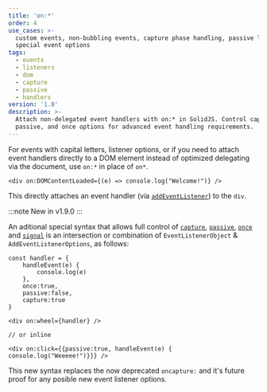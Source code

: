 ```yaml
---
title: 'on:*'
order: 4
use_cases: >-
  custom events, non-bubbling events, capture phase handling, passive listeners,
  special event options
tags:
  - events
  - listeners
  - dom
  - capture
  - passive
  - handlers
version: '1.0'
description: >-
  Attach non-delegated event handlers with on:* in SolidJS. Control capture,
  passive, and once options for advanced event handling requirements.
---
```


For events with capital letters, listener options, or if you need to attach event handlers directly to a DOM element instead of optimized delegating via the document, use `on:*` in place of `on*`.

```tsx
<div on:DOMContentLoaded={(e) => console.log("Welcome!")} />
```

This directly attaches an event handler (via [`addEventListener`](https://developer.mozilla.org/en-US/docs/Web/API/EventTarget/addEventListener)) to the `div`.

:::note
<span>New in v1.9.0</span>
:::

An aditional special syntax that allows full control of [`capture`](https://developer.mozilla.org/en-US/docs/Web/API/EventTarget/addEventListener#capture), [`passive`](https://developer.mozilla.org/en-US/docs/Web/API/EventTarget/addEventListener#passive), [`once`](https://developer.mozilla.org/en-US/docs/Web/API/EventTarget/addEventListener#once) and [`signal`](https://developer.mozilla.org/en-US/docs/Web/API/EventTarget/addEventListener#signal) is an intersection or combination of `EventListenerObject` & `AddEventListenerOptions`, as follows:

```tsx
const handler = {
	handleEvent(e) {
		console.log(e)
	},
	once:true,
	passive:false,
	capture:true
}

<div on:wheel={handler} />

// or inline

<div on:click={{passive:true, handleEvent(e) { console.log("Weeeee!")}}} />
```

This new syntax replaces the now deprecated `oncapture:` and it's future proof for any posible new event listener options.

